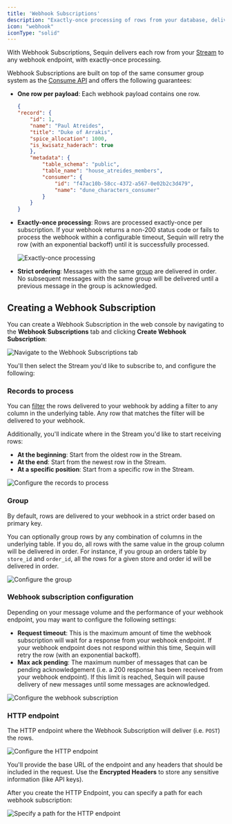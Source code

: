 ```yaml
---
title: 'Webhook Subscriptions'
description: "Exactly-once processing of rows from your database, delivered via webhook"
icon: "webhook"
iconType: "solid"
---
```


With Webhook Subscriptions, Sequin delivers each row from your [Stream](/how-sequin-works#streams) to any webhook endpoint, with exactly-once processing.

Webhook Subscriptions are built on top of the same consumer group system as the [Consume API](/consume/consume-api/overview) and offers the following guarantees:

- **One row per payload**: Each webhook payload contains one row.
    ```json payload.json
    {
    "record": {
        "id": 1,
        "name": "Paul Atreides",
        "title": "Duke of Arrakis",
        "spice_allocation": 1000,
        "is_kwisatz_haderach": true
        },
        "metadata": {
            "table_schema": "public",
            "table_name": "house_atreides_members",
            "consumer": {
                "id": "f47ac10b-58cc-4372-a567-0e02b2c3d479",
                "name": "dune_characters_consumer"
            }
        }
    }
    ```
- **Exactly-once processing**: Rows are processed exactly-once per subscription. If your webhook returns a non-200 status code or fails to process the webhook within a configurable timeout, Sequin will retry the row (with an exponential backoff) until it is successfully processed.

    <Frame>
      <img src="/images/consume/webhooks/sequence-diagram.png" alt="Exactly-once processing" />
    </Frame>


- **Strict ordering**: Messages with the same [group](how-sequin-works#grouping) are delivered in order. No subsequent messages with the same group will be delivered until a previous message in the group is acknowledged.

## Creating a Webhook Subscription

You can create a Webhook Subscription in the web console by navigating to the **Webhook Subscriptions** tab and clicking **Create Webhook Subscription**:

<Frame>
  <img src="/images/consume/webhooks/webhook-tab.png" alt="Navigate to the Webhook Subscriptions tab" />
</Frame>


You'll then select the Stream you'd like to subscribe to, and configure the following:

### Records to process

You can [filter](/how-sequin-works#filtering) the rows delivered to your webhook by adding a filter to any column in the underlying table. Any row that matches the filter will be delivered to your webhook.

Additionally, you'll indicate where in the Stream you'd like to start receiving rows:
- **At the beginning**: Start from the oldest row in the Stream.
- **At the end**: Start from the newest row in the Stream.
- **At a specific position**: Start from a specific row in the Stream.

<Frame>
  <img src="/images/consume/webhooks/records-to-process.png" alt="Configure the records to process" />
</Frame>

### Group

By default, rows are delivered to your webhook in a strict order based on primary key.

You can optionally group rows by any combination of columns in the underlying table. If you do, all rows with the same value in the group column will be delivered in order. For instance, if you group an orders table by `store_id` and `order_id`, all the rows for a given store and order id will be delivered in order.

<Frame>
  <img src="/images/consume/webhooks/grouping.png" alt="Configure the group" />
</Frame>

### Webhook subscription configuration

Depending on your message volume and the performance of your webhook endpoint, you may want to configure the following settings:

- **Request timeout**: This is the maximum amount of time the webhook subscription will wait for a response from your webhook endpoint. If your webhook endpoint does not respond within this time, Sequin will retry the row (with an exponential backoff).
- **Max ack pending**: The maximum number of messages that can be pending acknowledgement (i.e. a 200 response has been received from your webhook endpoint). If this limit is reached, Sequin will pause delivery of new messages until some messages are acknowledged.

<Frame>
  <img src="/images/consume/webhooks/config.png" alt="Configure the webhook subscription" />
</Frame>

### HTTP endpoint

The HTTP endpoint where the Webhook Subscription will deliver (i.e. `POST`) the rows.

<Frame>
  <img src="/images/consume/webhooks/http-endpoint.png" alt="Configure the HTTP endpoint" />
</Frame>

You'll provide the base URL of the endpoint and any headers that should be included in the request. Use the **Encrypted Headers** to store any sensitive information (like API keys).

After you create the HTTP Endpoint, you can specify a path for each webhook subscription:

<Frame>
  <img src="/images/consume/webhooks/path.png" alt="Specify a path for the HTTP endpoint" />
</Frame>


